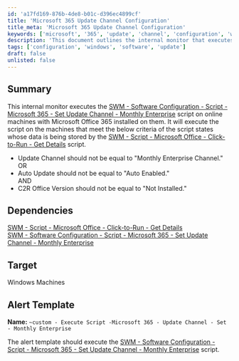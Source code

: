 ```yaml
---
id: 'a17fd169-876b-4de8-b01c-d396ec4899cf'
title: 'Microsoft 365 Update Channel Configuration'
title_meta: 'Microsoft 365 Update Channel Configuration'
keywords: ['microsoft', '365', 'update', 'channel', 'configuration', 'windows']
description: 'This document outlines the internal monitor that executes the Microsoft 365 Update Channel script on online machines with Microsoft Office 365 installed. It details the criteria for execution and dependencies required for proper functionality.'
tags: ['configuration', 'windows', 'software', 'update']
draft: false
unlisted: false
---
```

## Summary

This internal monitor executes the [SWM - Software Configuration - Script - Microsoft 365 - Set Update Channel - Monthly Enterprise](https://proval.itglue.com/DOC-5078775-8009392) script on online machines with Microsoft Office 365 installed on them. It will execute the script on the machines that meet the below criteria of the script states whose data is being stored by the [SWM - Script - Microsoft Office - Click-to-Run - Get Details](https://proval.itglue.com/DOC-5078775-13932545) script.

- Update Channel should not be equal to "Monthly Enterprise Channel."  
OR
- Auto Update should not be equal to "Auto Enabled."  
AND
- C2R Office Version should not be equal to "Not Installed."

## Dependencies

[SWM - Script - Microsoft Office - Click-to-Run - Get Details](https://proval.itglue.com/DOC-5078775-13932545)  
[SWM - Software Configuration - Script - Microsoft 365 - Set Update Channel - Monthly Enterprise](https://proval.itglue.com/DOC-5078775-8009392)

## Target

Windows Machines

## Alert Template

**Name:** `~custom - Execute Script -Microsoft 365 - Update Channel - Set - Monthly Enterprise`  

The alert template should execute the [SWM - Software Configuration - Script - Microsoft 365 - Set Update Channel - Monthly Enterprise](https://proval.itglue.com/DOC-5078775-8009392) script.












